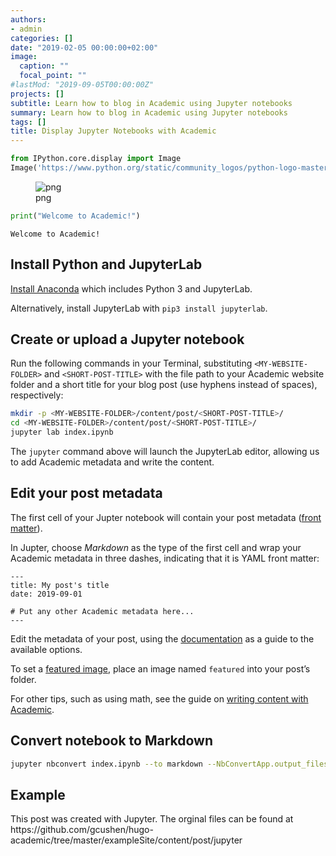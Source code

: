 ---
authors:
- admin
categories: []
date: "2019-02-05 00:00:00+02:00"
image:
  caption: ""
  focal_point: ""
#lastMod: "2019-09-05T00:00:00Z"
projects: []
subtitle: Learn how to blog in Academic using Jupyter notebooks
summary: Learn how to blog in Academic using Jupyter notebooks
tags: []
title: Display Jupyter Notebooks with Academic
---

```python
from IPython.core.display import Image
Image('https://www.python.org/static/community_logos/python-logo-master-v3-TM-flattened.png')
```

![png](./index_1_0.png)

```python
print("Welcome to Academic!")
```

    Welcome to Academic!

## Install Python and JupyterLab

[Install Anaconda](https://www.anaconda.com/distribution/#download-section) which includes Python 3 and JupyterLab.

Alternatively, install JupyterLab with `pip3 install jupyterlab`.

## Create or upload a Jupyter notebook

Run the following commands in your Terminal, substituting `<MY-WEBSITE-FOLDER>` and `<SHORT-POST-TITLE>` with the file path to your Academic website folder and a short title for your blog post (use hyphens instead of spaces), respectively:

```bash
mkdir -p <MY-WEBSITE-FOLDER>/content/post/<SHORT-POST-TITLE>/
cd <MY-WEBSITE-FOLDER>/content/post/<SHORT-POST-TITLE>/
jupyter lab index.ipynb
```

The `jupyter` command above will launch the JupyterLab editor, allowing us to add Academic metadata and write the content.

## Edit your post metadata

The first cell of your Jupter notebook will contain your post metadata ([front matter](https://sourcethemes.com/academic/docs/front-matter/)).

In Jupter, choose _Markdown_ as the type of the first cell and wrap your Academic metadata in three dashes, indicating that it is YAML front matter:

```
---
title: My post's title
date: 2019-09-01

# Put any other Academic metadata here...
---
```

Edit the metadata of your post, using the [documentation](https://sourcethemes.com/academic/docs/managing-content) as a guide to the available options.

To set a [featured image](https://sourcethemes.com/academic/docs/managing-content/#featured-image), place an image named `featured` into your post's folder.

For other tips, such as using math, see the guide on [writing content with Academic](https://wowchemy.com/docs/content/writing-markdown-latex/).

## Convert notebook to Markdown

```bash
jupyter nbconvert index.ipynb --to markdown --NbConvertApp.output_files_dir=.
```

## Example

This post was created with Jupyter. The orginal files can be found at https://github.com/gcushen/hugo-academic/tree/master/exampleSite/content/post/jupyter

